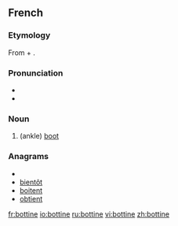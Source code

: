 ==French==

===Etymology===
From {{term|botte}} + {{term|-ine}}.

===Pronunciation===
* {{IPA|/bɔtin/|lang=fr}}
* {{audio|Fr-bottine.ogg|Audio}}

===Noun===
{{fr-noun|f}}

# (ankle) [[boot]]

===Anagrams===
* {{alphagram|beinott}}
* [[bientôt#French|bientôt]]
* [[boitent#French|boitent]]
* [[obtient#French|obtient]]

[[fr:bottine]]
[[io:bottine]]
[[ru:bottine]]
[[vi:bottine]]
[[zh:bottine]]